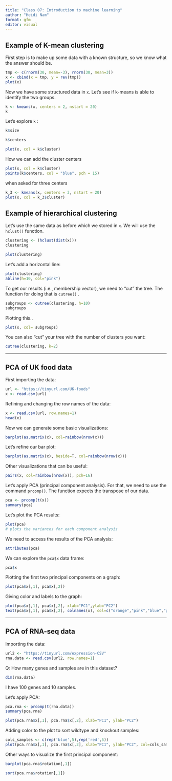 ```yaml
---
title: "Class 07: Introduction to machine learning"
author: "Heidi Nam"
format: gfm
editor: visual
---
```


## **Example of K-mean clustering**

First step is to make up some data with a known structure, so we know what the answer should be.

```r
tmp <- c(rnorm(30, mean=-3), rnorm(30, mean=3))
x <- cbind(x = tmp, y = rev(tmp))
plot(x)
```

Now we have some structured data in `x`. Let's see if k-means is able to identify the two groups.

```r
k <- kmeans(x, centers = 2, nstart = 20)
k
```

Let's explore `k` :

```r
k$size
```

```r
k$centers
```

```r
plot(x, col = k$cluster)
```

How we can add the cluster centers

```r
plot(x, col = k$cluster)
points(k$centers, col = "blue", pch = 15)
```

when asked for three centers

```r
k_3 <- kmeans(x, centers = 3, nstart = 20)
plot(x, col = k_3$cluster)
```

## **Example of hierarchical clustering**

Let's use the same data as before which we stored in `x`. We will use the `hclust()` function.

```r
clustering <- (hclust(dist(x)))
clustering
```

```r
plot(clustering)
```

Let's add a horizontal line:

```r
plot(clustering)
abline(h=10, col="pink")
```

To get our results (i.e., membership vector), we need to "cut" the tree. The function for doing that is `cutree()` .

```r
subgroups <- cutree(clustering, h=10)
subgroups
```

Plotting this..

```r
plot(x, col= subgroups)
```

You can also "cut" your tree with the number of clusters you want:

```r
cutree(clustering, k=2)
```

------------------------------------------------------------------------

## PCA of UK food data

First importing the data:

```r
url <- "https://tinyurl.com/UK-foods"
x <- read.csv(url)
```

Refining and changing the row names of the data:

```r
x <- read.csv(url, row.names=1)
head(x)
```

Now we can generate some basic visualizations:

```r
barplot(as.matrix(x), col=rainbow(nrow(x)))
```

Let's refine our bar plot:

```r
barplot(as.matrix(x), beside=T, col=rainbow(nrow(x)))
```

Other visualizations that can be useful:

```r
pairs(x, col=rainbow(nrow(x)), pch=16)
```

Let's apply PCA (principal component analysis). For that, we need to use the command `prcomp()`. The function expects the transpose of our data.

```r
pca <- prcomp(t(x))
summary(pca)
```

Let's plot the PCA results:

```r
plot(pca)
# plots the variances for each component analysis 
```

We need to access the results of the PCA analysis:

```r
attributes(pca)
```

We can explore the `pca$x` data frame:

```r
pca$x
```

Plotting the first two principal components on a graph:

```r
plot(pca$x[,1], pca$x[,2])
```

Giving color and labels to the graph:

```r
plot(pca$x[,1], pca$x[,2], xlab="PC1",ylab="PC2")
text(pca$x[,1], pca$x[,2], colnames(x), col=c("orange","pink","blue","green"))
```

------------------------------------------------------------------------

## PCA of RNA-seq data

Importing the data:

```r
url2 <- "https://tinyurl.com/expression-CSV"
rna.data <- read.csv(url2, row.names=1)
```

Q: How many genes and samples are in this dataset?

```r
dim(rna.data)
```

I have 100 genes and 10 samples.

Let's apply PCA:

```r
pca.rna <- prcomp(t(rna.data))
summary(pca.rna)
```

```r
plot(pca.rna$x[,1], pca.rna$x[,2], xlab="PC1", ylab="PC2")
```

Adding color to the plot to sort wildtype and knockout samples:

```r
cols_samples <- c(rep('blue',5),rep('red',5))
plot(pca.rna$x[,1], pca.rna$x[,2], xlab="PC1", ylab="PC2", col=cols_samples)
```

Other ways to visualize the first principal component:

```r
barplot(pca.rna$rotation[,1])
```

```r
sort(pca.rna$rotation[,1])
```
